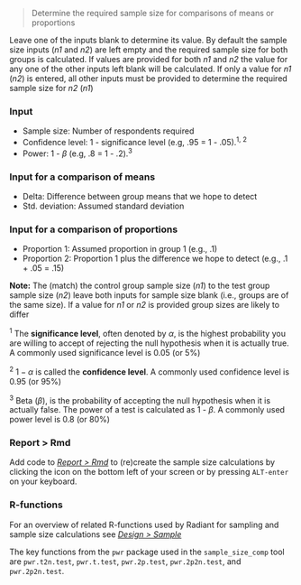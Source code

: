 > Determine the required sample size for comparisons of means or proportions

Leave one of the inputs blank to determine its value. By default the sample size inputs (_n1_ and _n2_) are left empty and the required sample size for both groups is calculated. If values are provided for both _n1_ and _n2_ the value for any one of the other inputs left blank will be calculated. If only a value for _n1_ (_n2_) is entered, all other inputs must be provided to determine the required sample size for _n2_ (_n1_)

### Input

* Sample size: Number of respondents required
* Confidence level: 1 - significance level (e.g, .95 = 1 - .05).<sup>1, 2</sup>
* Power: 1 - $\beta$ (e.g, .8 = 1 - .2).<sup>3</sup>

### Input for a comparison of means

* Delta: Difference between group means that we hope to detect
* Std. deviation: Assumed standard deviation

### Input for a comparison of proportions

* Proportion 1: Assumed proportion in group 1 (e.g., .1)
* Proportion 2: Proportion 1 plus the difference we hope to detect (e.g., .1 + .05 = .15)

**Note:** The (match) the control group sample size (_n1_) to the test group sample size (_n2_) leave both inputs for sample size blank (i.e., groups are of the same size). If a value for _n1_ or _n2_ is provided group sizes are likely to differ

<sup>1</sup> The **significance level**, often denoted by $\alpha$, is the highest probability you are willing to accept of rejecting the null hypothesis when it is actually true. A commonly used significance level is 0.05 (or 5%)

<sup>2</sup> $1 - \alpha$ is called the **confidence level**. A commonly used confidence level is 0.95 (or 95%)

<sup>3</sup> Beta ($\beta$), is the probability of accepting the null hypothesis when it is actually false. The power of a test is calculated as 1 - $\beta$. A commonly used power level is 0.8 (or 80%)

### Report > Rmd

Add code to <a href="https://radiant-rstats.github.io/docs/data/report_rmd.html" target="_blank">_Report > Rmd_</a> to (re)create the sample size calculations by clicking the <i title="report results" class="fa fa-edit"></i> icon on the bottom left of your screen or by pressing `ALT-enter` on your keyboard. 

### R-functions

For an overview of related R-functions used by Radiant for sampling and sample size calculations see <a href = "https://radiant-rstats.github.io/radiant.design/reference/index.html#section-design-sample" target="_blank">_Design > Sample_</a>

The key functions from the `pwr` package used in the `sample_size_comp` tool are `pwr.t2n.test`, `pwr.t.test`, `pwr.2p.test`, `pwr.2p2n.test`, and `pwr.2p2n.test`.
